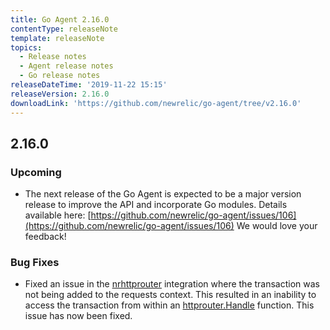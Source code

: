 ```yaml
---
title: Go Agent 2.16.0
contentType: releaseNote
template: releaseNote
topics:
  - Release notes
  - Agent release notes
  - Go release notes
releaseDateTime: '2019-11-22 15:15'
releaseVersion: 2.16.0
downloadLink: 'https://github.com/newrelic/go-agent/tree/v2.16.0'
---
```


## 2.16.0

### Upcoming

* The next release of the Go Agent is expected to be a major version release to improve the API and incorporate Go modules. Details available here: [https://github.com/newrelic/go-agent/issues/106](https://github.com/newrelic/go-agent/issues/106) We would love your feedback!

### Bug Fixes

* Fixed an issue in the [nrhttprouter](http://godoc.org/github.com/newrelic/go-agent/_integrations/nrhttprouter) integration where the transaction was not being added to the requests context. This resulted in an inability to access the transaction from within an [httprouter.Handle](https://godoc.org/github.com/julienschmidt/httprouter#Handle) function. This issue has now been fixed.
